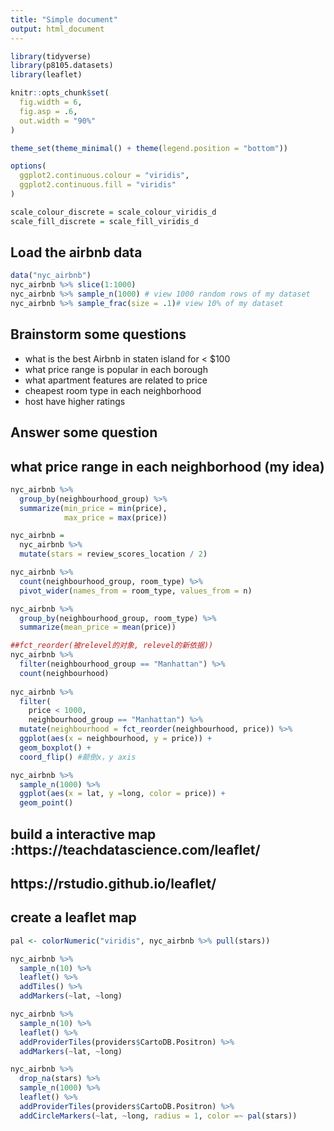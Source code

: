 ```yaml
---
title: "Simple document"
output: html_document
---
```


```r
library(tidyverse)
library(p8105.datasets)
library(leaflet)

knitr::opts_chunk$set(
  fig.width = 6,
  fig.asp = .6,
  out.width = "90%"
)

theme_set(theme_minimal() + theme(legend.position = "bottom"))

options(
  ggplot2.continuous.colour = "viridis",
  ggplot2.continuous.fill = "viridis"
)

scale_colour_discrete = scale_colour_viridis_d
scale_fill_discrete = scale_fill_viridis_d
```

## Load the airbnb data

```r
data("nyc_airbnb")
nyc_airbnb %>% slice(1:1000)
nyc_airbnb %>% sample_n(1000) # view 1000 random rows of my dataset
nyc_airbnb %>% sample_frac(size = .1)# view 10% of my dataset
```

## Brainstorm some questions

* what is the best Airbnb in staten island for < $100
* what price range is popular in each borough
* what apartment features are related to price
* cheapest room type in each neighborhood
* host have higher ratings

## Answer some question

##  what price range in each neighborhood (my idea)
```r
nyc_airbnb %>% 
  group_by(neighbourhood_group) %>% 
  summarize(min_price = min(price),
            max_price = max(price))
```

```r
nyc_airbnb =
  nyc_airbnb %>% 
  mutate(stars = review_scores_location / 2)

```

```r
nyc_airbnb %>% 
  count(neighbourhood_group, room_type) %>% 
  pivot_wider(names_from = room_type, values_from = n)
```

```r
nyc_airbnb %>% 
  group_by(neighbourhood_group, room_type) %>% 
  summarize(mean_price = mean(price))
```

```r
##fct_reorder(被relevel的对象, relevel的新依据))
nyc_airbnb %>% 
  filter(neighbourhood_group == "Manhattan") %>% 
  count(neighbourhood)
  
nyc_airbnb %>% 
  filter(
    price < 1000,
    neighbourhood_group == "Manhattan") %>% 
  mutate(neighbourhood = fct_reorder(neighbourhood, price)) %>% 
  ggplot(aes(x = neighbourhood, y = price)) +
  geom_boxplot() +
  coord_flip() #颠倒x，y axis
```


```r
nyc_airbnb %>% 
  sample_n(1000) %>% 
  ggplot(aes(x = lat, y =long, color = price)) +
  geom_point()
```


## build a interactive map :https://teachdatascience.com/leaflet/
## https://rstudio.github.io/leaflet/
## create a leaflet map

```r
pal <- colorNumeric("viridis", nyc_airbnb %>% pull(stars))

nyc_airbnb %>% 
  sample_n(10) %>%
  leaflet() %>% 
  addTiles() %>% 
  addMarkers(~lat, ~long)

nyc_airbnb %>% 
  sample_n(10) %>%
  leaflet() %>% 
  addProviderTiles(providers$CartoDB.Positron) %>% 
  addMarkers(~lat, ~long)

nyc_airbnb %>% 
  drop_na(stars) %>% 
  sample_n(1000) %>%
  leaflet() %>% 
  addProviderTiles(providers$CartoDB.Positron) %>% 
  addCircleMarkers(~lat, ~long, radius = 1, color =~ pal(stars))
```



